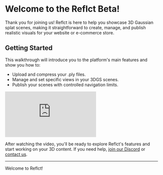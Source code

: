 # Welcome to the Reflct Beta!

Thank you for joining us! Reflct is here to help you showcase 3D Gaussian splat scenes, making it straightforward to create, manage, and publish realistic visuals for your website or e-commerce store.

## Getting Started

This walkthrough will introduce you to the platform's main features and show you how to:

- Upload and compress your .ply files.
- Manage and set specific views in your 3DGS scenes.
- Publish your scenes with controlled navigation limits.
 
 

<div style={{ position: 'relative', paddingBottom: '56.25%', height: 0, overflow: 'hidden', maxWidth: '100%', width: '100%', marginTop: '2rem', borderRadius: '10px', boxShadow: '0 4px 8px rgba(0, 0, 0, 0.1)' }}>
  <iframe 
    style={{ position: 'absolute', top: 0, left: 0, width: '100%', height: '100%', borderRadius: '10px' }}
    src="https://www.youtube.com/embed/loEQXy3avKw?si=GKCqxLQiJKXoXwE2" 
    title="YouTube video player" 
    frameBorder="0" 
    allow="accelerometer; autoplay; clipboard-write; encrypted-media; gyroscope; picture-in-picture; web-share" 
    referrerPolicy="strict-origin-when-cross-origin" 
    allowFullScreen
  ></iframe>
</div>

After watching the video, you'll be ready to explore Reflct's features and start working on your 3D content. If you need help, [join our Discord](https://discord.gg/rfYNxSw3yx) or [contact us](mailto:willie@reflct.app).

---

Welcome to Reflct!
